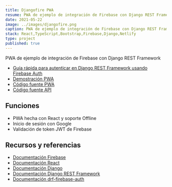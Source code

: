 ```yaml
---
title: Djangofire PWA
resume: PWA de ejemplo de integración de Firebase con Django REST Framework
date: 2021-05-22
image: ../images/djangofire.png
caption: PWA de ejemplo de integración de Firebase con Django REST Framework
stack: React,TypeScript,Bootstrap,Firebase,Django,Netlify
type: project
published: true
---
```


PWA de ejemplo de integración de Firebase con Django REST Framework

- [Guía rápida para autenticar en Django REST Framework usando Firebase Auth](https://dev.to/angelxehg/usando-firebase-para-autenticar-en-django-rest-framework-n1b)
- [Demostración PWA](https://djangofire.netlify.app)
- [Código fuente PWA](https://github.com/angelxehg/djangofire-pwa)
- [Código fuente API](https://github.com/angelxehg/djangofire-api)

## Funciones

- PWA hecha con React y soporte Offline
- Inicio de sesión con Google
- Validación de token JWT de Firebase

## Recursos y referencias

- [Documentación Firebase](https://firebase.google.com/docs)
- [Documentación React](https://es.reactjs.org/)
- [Documentación Django](https://www.djangoproject.com/)
- [Documentación Django REST Framework](https://www.django-rest-framework.org/)
- [Documentación drf-firebase-auth](https://pypi.org/project/drf-firebase-auth/)
